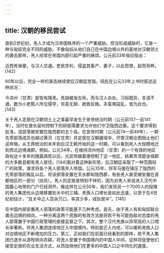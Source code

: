 ```yaml
---
---
---
```

title: 汉朝的移民尝试
---



直到2世纪初，羌人才成为汉帝国秩序的一个严重威胁。但当形成威胁时，它是一种与匈奴完全不同的威胁。不像匈奴从他们自己在中国边境以外的基地对汉朝领土的袭击那样，羌人经常在帝国内部引起严重的麻烦。公元前33年侯应指出：

近西羌保塞，与汉人交通。吏民贪利，侵盗其畜产、妻子，以此怨恨，起而背畔。[142]



60年以后，完全一样的事态继续使后汉朝廷苦恼。班彪在公元33年上书时叙述这种状况：

今凉州（甘肃）部皆有降羌。羌胡被发左衽，而与汉人杂处。习俗既异，言语不通，数为小吏黠人所见侵夺，穷恚无聊，故致反叛。夫蛮夷寇乱，皆为此也。[143]



关于羌人定居在汉朝领土上之事最早发生于景帝统治时期（公元前157—前141年），当时在酋长留何控制下的研部落要求允许他们守卫陇西边塞。这个要求得到批准，该部落被安置在陇西郡的五个县。在宣帝时期（公元前74—前49年），一群先零部落成员也越过黄河（在甘肃）并定居在汉朝疆域中，尽管汉朝企图阻止他们这样做。从王莽统治的末年到后汉王朝开始的这一时期，可以看到羌人大规模地迁到西北边境诸郡。例如，公元34年，在维持凉州地区（甘肃）的一个有效的地区政权达十多年的隗嚣病死以后，光武帝跟着便控制了这一地区，结果弄清楚金城郡的大多数县都有羌人居住。[144]面对着这种新形势，后汉朝廷采取了一种范围较广的政策，谋求将各个羌人部落并入帝国。公元35年，将军马援在镇压了陇西的先零部落的叛乱以后，将该部落安置在天水郡和陇西郡，有些羌人甚至被安置在首都地区的一部分（扶风）。羌人的定居是特别不祥的，因为对羌人来说进入汉代中国腹心地带的门户已经洞开。像这样在公元50年，我们发现另一个7000人的投降的羌人集团也从边境移置到关中的三辅。羌族人口增长是如此迅速，以至于在4世纪初估计，“且关中之人百余万口，率其少多，戎狄居半”。[145]

在中国内部安置羌人部落的政策可能基于几种考虑。首先，由于羌人有和匈奴联合袭击边境的倾向，一种分离这两个民族的有效方法是将若干有可能抱敌对态度的羌人部落置于中国行政管理的直接监督之下。其次，整个汉代羌族以异常高的人口增长率著称。将羌人集团连续地迁入中国境内，特别是迁入内地，可以缓和羌族人口对边境地区不断增加的压力。第三，正如我们在前面已经看到的那样，若干羌人集团已逐步从游牧转向农耕。将羌人安置于帝国境内的中国人中间，这样将促使他们接受定居的农业生活方式，从而加快他们在更多的中国人口之中同化的速度。